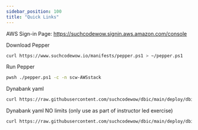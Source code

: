 ```yaml
---
sidebar_position: 100
title: "Quick Links"
---
```


AWS Sign-in Page: https://suchcodewow.signin.aws.amazon.com/console

Download Pepper

```bash
curl https://www.suchcodewow.io/manifests/pepper.ps1 > ~/pepper.ps1
```

Run Pepper

```bash
pwsh ./pepper.ps1 -c -n scw-AWSstack
```

Dynabank yaml

```bash
curl https://raw.githubusercontent.com/suchcodewow/dbic/main/deploy/dbic.yaml > ~/dbic.yaml
```

Dynabank yaml NO limits (only use as part of instructor led exercise)

```bash
curl https://raw.githubusercontent.com/suchcodewow/dbic/main/deploy/dbic-nolimits.yaml > ~/dbic-nolimits.yaml
```
